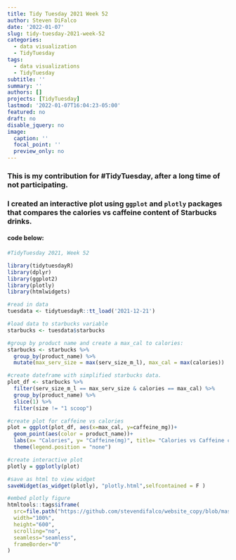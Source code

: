 ```yaml
---
title: Tidy Tuesday 2021 Week 52
author: Steven DiFalco
date: '2022-01-07'
slug: tidy-tuesday-2021-week-52
categories:
  - data visualization
  - TidyTuesday
tags:
  - data visualizations
  - TidyTuesday
subtitle: ''
summary: ''
authors: []
projects: [TidyTuesday]
lastmod: '2022-01-07T16:04:23-05:00'
featured: no
draft: no
disable_jquery: no
image:
  caption: ''
  focal_point: ''
  preview_only: no
---
```

### This is my contribution for #TidyTuesday, after a long time of not participating.

### I created an interactive plot using `ggplot` and `plotly` packages that compares the calories vs caffeine content of Starbucks drinks. 

#### code below:
```r
#TidyTuesday 2021, Week 52

library(tidytuesdayR)
library(dplyr)
library(ggplot2)
library(plotly)
library(htmlwidgets)

#read in data
tuesdata <- tidytuesdayR::tt_load('2021-12-21')

#load data to starbucks variable
starbucks <- tuesdata$starbucks

#group by product name and create a max_cal to calories:
starbucks <- starbucks %>%
  group_by(product_name) %>%
  mutate(max_serv_size = max(serv_size_m_l), max_cal = max(calories))

#create dateframe with simplified starbucks data.
plot_df <- starbucks %>%
  filter(serv_size_m_l == max_serv_size & calories == max_cal) %>%
  group_by(product_name) %>%
  slice(1) %>%
  filter(size != "1 scoop")

#create plot for caffeine vs calories
plot = ggplot(plot_df, aes(x=max_cal, y=caffeine_mg))+
  geom_point(aes(color = product_name))+
  labs(x= "Calories", y= "Caffeine(mg)", title= "Calories vs Caffeine content in Starbucks Drinks; Hover over point for details")+
  theme(legend.position = "none")

#create interactive plot
plotly = ggplotly(plot)

#save as html to view widget
saveWidget(as_widget(plotly), "plotly.html",selfcontained = F )

```

```r
#embed plotly figure
htmltools::tags$iframe(
  src=file.path("https://github.com/stevendifalco/website_copy/blob/master/content/post/2022-01-07-tidy-tuesday-2021-week-52/plotly.html"),
  width="100%",
  height="600",
  scrolling="no",
  seamless="seamless",
  frameBorder="0"
)
```
